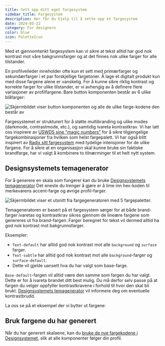 ```yaml
---
title: Sett opp ditt eget fargesystem
sidebar_title: Fargesystem
description: Her får du hjelp til å sette opp et fargesystem
date: 2024-05-22
category: For designere
color: blue
icon: PaletteIcon
---
```


Med et gjennomtenkt fargesystem kan vi sikre at tekst alltid har god nok kontrast mot våre bakgrunnsfarger og at det finnes nok ulike farger for alle tilstander.

En profilveileder inneholder ofte kun et sett med primærfarger og sekundærfarger i et par forskjellige fargetoner. Å lage et digitalt produkt kun med disse fargene alene er vanskelig. For å kunne sikre riktig kontrast og korrekte farger for ulike tilstander, er vi avhengig av å definere flere variasjoner av profilfargene. Bare button komponenten består av 6 ulike blåfarger:

<Image
  src='/img/button-colors.png'
  alt='Skjermbildet viser button komponenten og alle de ulike farge-kodene den består av'
  boxShadow={false}
  caption='Som du ser i eksemplet trenger vi 6 ulike fargevariasjoner bare for Button-komponenten.
'
/>

Fargesystemet er strukturert for å støtte multibranding og ulike modes (darkmode, contrastmode, etc.), og samtidig ivareta kontrastkrav. Vi har latt oss inspirere av [USWDS sine "magic numbers"](https://designsystem.digital.gov/design-tokens/color/overview/) for å sikre tilgjengelige fargekombinasjoner fra hvilken som helst fargepalett. Vi har også blitt inspirert av [Radix sitt fargesystem](https://www.radix-ui.com/colors) med tydelige intensjoner for de ulike fargene. For å sikre at en organisasjon skal kunne bruke sin faktiske brandfarge, har vi valgt å kombinere to tilnærminger til et helt nytt system.

## Designsystemets temagenerator

For å generere en skala som fungerer kan du bruke [Designsystemets temagenerator](https://theme.designsystemet.no) Det eneste du trenger å gjøre er å lime inn hex-koden til merkevarens accent-farge og øvrige profil-farger.

<Image
  src='/img/fargesystem.png'
  alt='Skjermbildet viser et utsnitt fra fargegeneratoren med 5 fargepaletter.'
  boxShadow={false}
  caption='Fargesystemet bruker brand-fargen til å genere flere fargevarianter, slik at vi kan sikre god kontrast mellom tekst og bakgrunnsfarger.'
/>

Temageneratoren er basert på et fargesystem sørger for at både brand-farger ivaretas og kontrastkrav sikres gjennom de lineære fargene som genereres ut fra brand-fargen. Farger beregnet for tekst vil dermed alltid ha god nok kontrast mot bakgrunnsfarger.

Eksempler:

- `Text-default` har alltid god nok kontrast mot alle `background` og `surface` farger.
- `Text-subtle` har alltid god nok kontrast mot alle `background`-farger og `surface-default`.
- Dette vil gjelde uansett hva du har valgt som base-farge.

`Base-default`-fargen vil alltid være den samme som fargen du har valgt. Dette er for å ivareta brandet ditt best mulig. Du må derfor selv passe på at fargen du velger oppfyller kontrastkravene i forhold til hvor den skal bli brukt. [Designsystemets temagenerator](https://theme.designsystemet.no) vil informere deg om eventuelle kontrastbrudd.

La oss se på et eksempel der vi bytter ut fargene:

<ResponsiveIframe
  src='/img/theme-generator.mp4'
  title='Skjermopptak fra prototypen. Filmen viser at brukeren endrer en farge og at komponentene påvirkes umiddelbart.'
  frameBorder='0'
  allow='autoplay; fullscreen; picture-in-picture'
  allowFullScreen
  aspectRatio='16-9'
/>

## Bruk fargene du har generert

Når du har generert skalaene, kan du [bruke de nye fargekodene i Designsystemet](/nb/grunnleggende/for-designere/eget-tema), slik at alle komponenter følger din profil.
